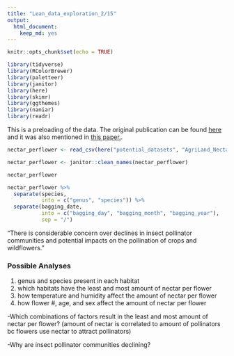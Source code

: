 ```yaml
---
title: "Lean_data_exploration_2/15"
output: 
  html_document: 
    keep_md: yes
---
```


```r
knitr::opts_chunk$set(echo = TRUE)
```

```r
library(tidyverse)
library(RColorBrewer)
library(paletteer)
library(janitor)
library(here)
library(skimr)
library(ggthemes)
library(naniar)
library(readr)
```

This is a preloading of the data. The original publication can be found [here](https://doi.org/10.1038/nature16532) and it was also mentioned in [this paper.](https://doi.org/10.1111/2041-210X.12779).
```r
nectar_perflower <- read_csv(here("potential_datasets", "AgriLand_Nectar_perflower.csv"))
```

```r
nectar_perflower <- janitor::clean_names(nectar_perflower)
```

```r
nectar_perflower
```

```r
nectar_perflower %>% 
  separate(species,
           into = c("genus", "species")) %>% 
  separate(bagging_date,
           into = c("bagging_day", "bagging_month", "bagging_year"),
           sep = "/")
```

"There is considerable concern over declines in insect pollinator communities and potential impacts on the pollination of crops and wildflowers."



### Possible Analyses
1. genus and species present in each habitat
2. which habitats have the least and most amount of nectar per flower
3. how temperature and humidity affect the amount of nectar per flower
4. how flower #, age, and sex affect the amount of nectar per flower

-Which combinations of factors result in the least and most amount of nectar per flower? 
  (amount of nectar is correlated to amount of pollinators bc flowers use nectar to attract pollinators)


-Why are insect pollinator communities declining?
